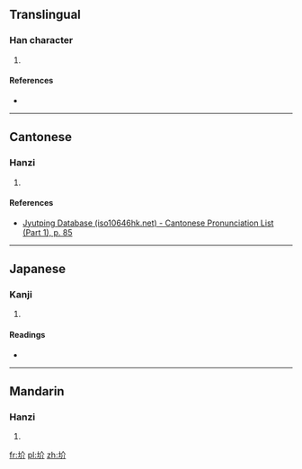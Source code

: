 ==Translingual==

===Han character===
{{Han char|rn=32|rad=土|as=04|sn=7|four=|canj=土人中中 (GOLL)|ids=⿰[[土]][[介]]}}

# {{defn|Han|sort=土04}}

====References====
* {{Han ref|kx=0224.230|dkj=04907|dj=0459.110|hdz=10423.110|uh=573F|ud=22335}}

----

==Cantonese==

===Hanzi===
{{yue-hanzi|jyut=[[git3]]|y=git3}}

# {{defn|lang=yue|sort=土04}}

====References====
* [http://www.iso10646hk.net/jp/document/download.jsp Jyutping Database (iso10646hk.net) - Cantonese Pronunciation List (Part 1), p. 85]

----

==Japanese==

===Kanji===
{{ja-kanji|grade=|rs=土04}}

# {{defn|lang=ja|sort=土04}}

====Readings====
* {{ja-readings|on=[[かつ]] (katsu), [[けち]] (kechi)|kun=[[あか]] (aka), [[ちり]] (chiri)}}

----

==Mandarin==

===Hanzi===
{{cmn-hanzi|pin=[[jiá]] ([[jia2]]), [[xùn]] ([[xun4]])|wg=chia<sup>2</sup>, hsün<sup>4</sup>}}

# {{defn|lang=cmn|sort=土04}}

[[fr:圿]]
[[pl:圿]]
[[zh:圿]]